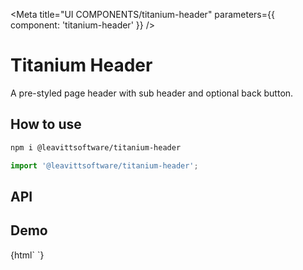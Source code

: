 

<Meta title="UI COMPONENTS/titanium-header" parameters={{ component: 'titanium-header' }} />

# Titanium Header

A pre-styled page header with sub header and optional back button.

## How to use

```bash
npm i @leavittsoftware/titanium-header
```

```js
import '@leavittsoftware/titanium-header';
```

## API

<ArgsTable of="titanium-header" />

## Demo

<Canvas withToolbar>
  <Story name="Docs">{html` <titanium-header header="Cute kittens" subHeader="These are my cute kittens"></titanium-header> `}</Story>
</Canvas>
